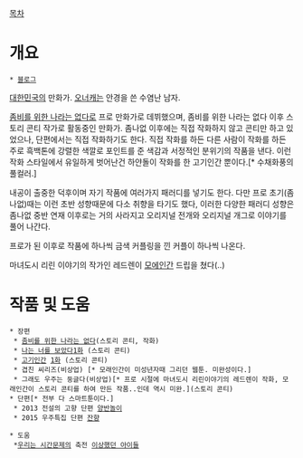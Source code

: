 [[목차]]

= 개요 =
 * [http://blog.naver.com/cechul12?Redirect=Log&logNo=130114570871 블로그]

[[대한민국]]의 만화가. [[오너캐]]는 안경을 쓴 수염난 남자.

[[좀비를 위한 나라는 없다]]로 프로 만화가로 데뷔했으며, 좀비를 위한 나라는 없다 이후 스토리 콘티 작가로 활동중인 만화가. 좀나없 이후에는 직접 작화하지 않고 콘티만 하고 있었으나, 단편에서는 직접 작화하기도 한다. 직접 작화를 하든 다른 사람이 작화를 하든 주로 흑백톤에 강렬한 색깔로 포인트를 준 색감과 서정적인 분위기의 작품을 낸다. 이런 작화 스타일에서 유일하게 벗어난건 하얀돌이 작화를 한 고기인간 뿐이다.[* 수채화풍의 풀컬러.]

내공이 출중한 덕후이며 자기 작품에 여러가지 패러디를 넣기도 한다. 다만 프로 초기(좀나없)때는 이런 초반 성향때문에 다소 취향을 타기도 했다, 이러한 다양한 패러디 성향은 좀나없 중반 연재 이후로는 거의 사라지고 오리지널 전개와 오리지널 개그로 이야기를 풀어 나간다.

프로가 된 이후로 작품에 하나씩 금색 커플링을 낀 커플이 하나씩 나온다.

마녀도시 리린 이야기의 작가인 레드렌이 [http://blog.naver.com/cechul12/130114096393 모에인간] 드립을 쳤다(..) 

= 작품 및 도움 = 
 * 장편 
  * [[좀비를 위한 나라는 없다]](스토리 콘티, 작화)
  * [[나는 너를 보았다]][http://comic.naver.com/webtoon/detail.nhn?titleId=628876&no=1&weekday=wed 1화] (스토리 콘티)
  * [[고기인간]] [http://www.lezhin.com/comic/gogi/p1 1화] (스토리 콘티)
  * 겹친 씨리즈(비상업) [* 모래인간이 미성년자때 그리던 웹툰. 미완성이다.]
  * 그래도 우주는 둥글다(비상업)[* 프로 시절에 마녀도시 리린이야기의 레드렌이 작화, 모래인간이 스토리 콘티를 하여 만든 작품..인데 역시 미완.](스토리 콘티)
 * 단편[* 전부 다 스마트툰이다.]
  * 2013 전설의 고향 단편 [http://comic.naver.com/webtoon/detail.nhn?titleId=574303&no=30&weekday=mon 양반놀이] 
  * 2015 우주특집 단편 [http://comic.naver.com/webtoon/detail.nhn?titleId=644117&no=7&weekday=fri 잔향]
  
 * 도움 
  *[[우리는 시간문제]]의 축전 [http://www.lezhin.com/comic/matter_of_time/e1 이상했던 아이들] 
